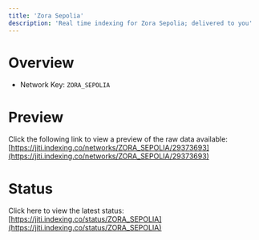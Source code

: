 ```yaml
---
title: 'Zora Sepolia'
description: 'Real time indexing for Zora Sepolia; delivered to you'
---
```


# Overview
- Network Key: `ZORA_SEPOLIA`

# Preview
Click the following link to view a preview of the raw data available: [https://jiti.indexing.co/networks/ZORA_SEPOLIA/29373693](https://jiti.indexing.co/networks/ZORA_SEPOLIA/29373693)

# Status
Click here to view the latest status: [https://jiti.indexing.co/status/ZORA_SEPOLIA](https://jiti.indexing.co/status/ZORA_SEPOLIA)
